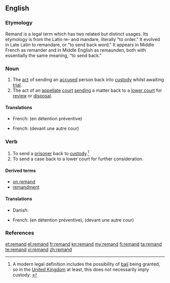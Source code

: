 {{wikipedia}}
==English==

===Etymology===
Remand is a legal term which has two related but distinct usages. Its etymology is from the Latin re- and mandare, literally "to order." It evolved in Late Latin to remandare, or "to send back word." It appears in Middle French as remander and in Middle English as remaunden, both with essentially the same meaning, "to send back."

===Noun===
{{infl|en|noun}}

# The [[act]] of sending an [[accused]] person back into [[custody]] whilst awaiting [[trial]].
# The act of an [[appellate]] [[court]] [[send]]ing a matter back to a [[lower court]] for [[review]] or [[disposal]].

====Translations====
{{trans-top|1}}
* French: {{t+|fr|maintien|m}} (en détention préventive)
{{trans-mid}}
{{trans-bottom}}
{{trans-top|2}}
{{trans-mid}}
* French: {{t|fr|renvoi}} (devant une autre cour)
{{trans-bottom}}

===Verb===
{{en-verb}}

# To send a [[prisoner]] back to [[custody]].<ref>A modern legal definition includes the possibility of [[bail]] being granted, so in the [[United Kingdom]] at least, this does not necessarily imply custody: {{cite web |url=http://www.opsi.gov.uk/RevisedStatutes/Acts/ukpga/1976/cukpga_19760063_en_1 |title= Bail Act 1976|publisher=www.opsi.gov.uk |accessdate=2010-04-02 }}</ref>
# To send a case back to a lower court for further consideration.

====Derived terms====
* [[on remand]]
* [[remandment]]

====Translations====
{{trans-top}}
* Danish: {{t-|da|varetægtsfængsle}}
{{trans-mid}}
* French: {{t|fr|maintenir}} (en détention préventive), {{t|fr|renvoyer}} (devant une autre cour)
{{trans-bottom}}

===References===
<references/>

[[et:remand]]
[[el:remand]]
[[fr:remand]]
[[kn:remand]]
[[my:remand]]
[[fi:remand]]
[[ta:remand]]
[[te:remand]]
[[vi:remand]]
[[zh:remand]]
